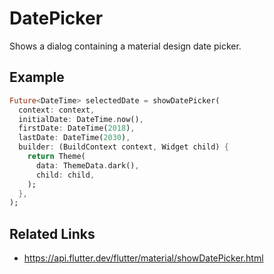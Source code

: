 

<Meta of={DatePickerStories} />

# DatePicker

Shows a dialog containing a material design date picker.

## Example

```dart liveslice=DatePicker height=400px
Future<DateTime> selectedDate = showDatePicker(
  context: context,
  initialDate: DateTime.now(),
  firstDate: DateTime(2018),
  lastDate: DateTime(2030),
  builder: (BuildContext context, Widget child) {
    return Theme(
      data: ThemeData.dark(),
      child: child,
    );
  },
);
```

## Related Links

- https://api.flutter.dev/flutter/material/showDatePicker.html
